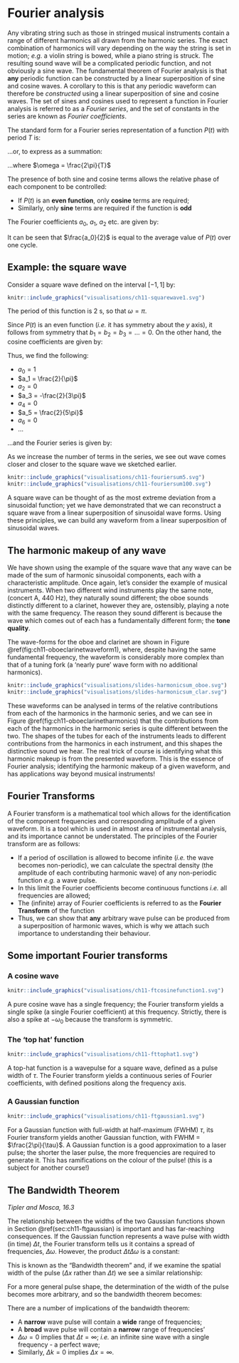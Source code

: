 
# Fourier analysis {#sec:ch11-fourieranalysis}

Any vibrating string such as those in stringed musical instruments contain a range of different harmonics all drawn from the harmonic series.  The exact combination of harmonics will vary depending on the way the string is set in motion; *e.g.* a violin string is bowed, while a piano string is struck.  The resulting sound wave will be a complicated periodic function, and not obviously a sine wave.  The fundamental theorem of Fourier analysis is that **any** periodic function can be constructed by a linear superposition of sine and cosine waves.  A corollary to this is that any periodic waveform can therefore be *constructed* using a linear superposition of sine and cosine waves.  The set of sines and cosines used to represent a function in Fourier analysis is referred to as a *Fourier series*, and the set of constants in the series are known as *Fourier coefficients*.

The standard form for a Fourier series representation of a function $P(t)$ with period $T$ is:

\begin{equation}
\begin{array}{rclcl}
P(t) = \dfrac{1}{2}a_0 & +& a_1 \cos \omega t &+& b_1 \sin \omega t \\
                      & + &a_2 \cos 2\omega t &+& b_2 \sin 2\omega t \\
                      & +& a_3 \cos 3\omega t &+& b_3 \sin 3\omega t \\
\end{array}
\end{equation}

...or, to express as a summation:

\begin{equation}
P(t) = \frac{1}{2}a_{0} + \sum_{n=1}^{\infty}\left(a_{n}\cos n\omega t + b_{n}\sin n\omega t\right)
\end{equation}

...where $\omega = \frac{2\pi}{T}$

The presence of both sine and cosine terms allows the relative phase of each component to be controlled:

* If $P(t)$ is an **even function**, only **cosine** terms are required;
* Similarly, only **sine** terms are required if the function is **odd**

The Fourier coefficients $a_0$, $a_1$, $a_2$ etc. are given by:

\begin{equation}
a_n = \frac{2}{T} \int_{-\frac{T}{2}}^{\frac{T}{2}} P(t) \cos n \omega t ~\mathrm{d}t \quad n = 0,1,2,3 \dots
\end{equation}

\begin{equation}
b_n = \frac{2}{T} \int_{-\frac{T}{2}}^{\frac{T}{2}} P(t) \sin n \omega t ~\mathrm{d}t \quad n = 1,2,3 \dots
\end{equation}

It can be seen that $\frac{a_0}{2}$ is equal to the average value of $P(t)$ over one cycle.

## Example: the square wave {#sec:ch11-squarewave}

Consider a square wave defined on the interval $\left[-1,1 \right]$ by:

\begin{equation}
P(t) = \left\{ \begin{array}{rl} 1 & -\frac{1}{2} \leq t \leq \frac{1}{2} \\ 0 & \textsf{elsewhere} \end{array} \right.
\end{equation}

```r
knitr::include_graphics("visualisations/ch11-squarewave1.svg")
```

The period of this function is 2 s, so that $\omega = \pi$.

Since $P(t)$ is an even function (*i.e.* it has symmetry about the $y$ axis), it follows from symmetry that $b_1 = b_2 = b_3 = \dots = 0$.  On the other hand, the cosine coefficients are given by:

\begin{equation}
\begin{array}{rcl}
a_0 &=& \displaystyle{\int_{-1}^{1}} P(t) \cos 0 \mathrm{d}t = \displaystyle{\int_{-\frac{1}{2}}^{\frac{1}{2}}} \mathrm{d}t = 1 \\
a_n &=& \displaystyle{\int_{-1}^{1}} P(t) \cos n \pi t \mathrm{d}t \\
    &=& \displaystyle{\int_{-\frac{1}{2}}^{\frac{1}{2}}} P(t) \cos n \pi t \mathrm{d}t \\
    &=& \dfrac{2}{n\pi} \sin \left( \frac{n\pi}{2} \right) \quad n = 1, 2, 3, \dots
\end{array}
\end{equation}

Thus, we find the following: 

* $a_0 = 1$
* $a_1 = \frac{2}{\pi}$
* $a_2 = 0$
* $a_3 = -\frac{2}{3\pi}$
* $a_4 = 0$
* $a_5 = \frac{2}{5\pi}$
* $a_6 = 0$
* $\dots$

...and the Fourier series is given by:

\begin{equation}
P(t) = \frac{1}{2} + \frac{2}{\pi}\left(\cos\pi t - \frac{\cos3\pi t}{3} + \frac{\cos5\pi t}{5} -\ldots\right)
\end{equation}

As we increase the number of terms in the series, we see out wave comes closer and closer to the square wave we sketched earlier.

```r
knitr::include_graphics("visualisations/ch11-fouriersum5.svg")
knitr::include_graphics("visualisations/ch11-fouriersum100.svg")
```
A square wave can be thought of as the most extreme deviation from a sinusoidal function; yet we have demonstrated that we can reconstruct a square wave from a linear superposition of sinusoidal wave forms.  Using these principles, we can build any waveform from a linear superposition of sinusoidal waves.

## The harmonic makeup of any wave {#sec:ch11-harmonicwavemakeup1}

We have shown using the example of the square wave that any wave can be made of the sum of harmonic sinusoidal components, each with a characteristic amplitude. Once again, let's consider the example of musical instruments. When two different wind instruments play the same note, (concert A, 440 Hz), they naturally sound different; the oboe sounds distinctly different to a clarinet, however they are, ostensibly, playing a note with the same frequency.  The reason they sound different is because the wave which comes out of each has a fundamentally different form; the **tone quality**.

The wave-forms for the oboe and clarinet are shown in Figure \@ref(fig:ch11-oboeclarinetwaveform1), where, despite having the same fundamental frequency, the waveform is considerably more complex than that of a tuning fork (a 'nearly pure' wave form with no additional harmonics).


```r
knitr::include_graphics("visualisations/slides-harmonicsum_oboe.svg")
knitr::include_graphics("visualisations/slides-harmonicsum_clar.svg")
```

These waveforms can be analysed in terms of the relative contributions from each of the harmonics in the harmonic series, and we can see in Figure \@ref(fig:ch11-oboeclarinetharmonics) that the contributions from each of the harmonics in the harmonic series is quite different between the two.  The shapes of the tubes for each of the instruments leads to different contributions from the harmonics in each instrument, and this shapes the distinctive sound we hear.  The real trick of course is identifying what this harmonic makeup is from the presented waveform.  This is the essence of Fourier analysis; identifying the harmonic makeup of a given waveform, and has applications way beyond musical instruments!

## Fourier Transforms {#sec:ch11-fouriertransforms}

A Fourier transform is a mathematical tool which allows for the identification of the component frequencies and corresponding amplitude of a given waveform. It is a tool which is used in almost area of instrumental analysis, and its importance cannot be understated.  The principles of the Fourier transform are as follows:

* If a period of oscillation is allowed to become infinite (*i.e.* the wave becomes non-periodic), we can calculate the spectral density (the amplitude of each contributing harmonic wave) of any non-periodic function *e.g.* a wave pulse.
* In this limit the Fourier coefficients become continuous functions *i.e.* all frequencies are allowed;
* The (infinite) array of Fourier coefficients is referred to as the **Fourier Transform** of the function
* Thus, we can show that **any** arbitrary wave pulse can be produced from a superposition of harmonic waves, which is why we attach such importance to understanding their behaviour.

## Some important Fourier transforms {#sec:ch11-importantfouriertransforms}

### A cosine wave {#sec:ch11-ftcosine}

```r
knitr::include_graphics("visualisations/ch11-ftcosinefunction1.svg")
```

A pure cosine wave has a single frequency; the Fourier transform yields a single spike (a single Fourier coefficient) at this frequency.  Strictly, there is also a spike at $-\omega_0$ because the transform is symmetric.

### The 'top hat' function {#sec:ch11-fttophat}

```r
knitr::include_graphics("visualisations/ch11-fttophat1.svg")
```

A top-hat function is a wavepulse for a square wave, defined as a pulse width of $\tau$. The Fourier transform yields a continuous series of Fourier coefficients, with defined positions along the frequency axis.

### A Gaussian function {#sec:ch11-ftgaussian}

```r
knitr::include_graphics("visualisations/ch11-ftgaussian1.svg")
```

For a Gaussian function with full-width at half-maximum (FWHM) $\tau$, its Fourier transform yields another Gaussian function, with FWHM = $\frac{2\pi}{\tau}$. A Gaussian function is a good approximation to a laser pulse; the shorter the laser pulse, the more frequencies are required to generate it. This has ramifications on the colour of the pulse! (this is a subject for another course!)

## The Bandwidth Theorem {#sec:ch11-bandwidththeorem}
*Tipler and Mosca, 16.3*

The relationship between the widths of the two Gaussian functions shown in Section \@ref(sec:ch11-ftgaussian) is important and has far-reaching consequences.  If the Gaussian function represents a wave pulse with width (in time) $\Delta t$, the Fourier transform tells us it contains a spread of frequencies, $\Delta \omega$.  However, the product $\Delta t \Delta \omega$ is a constant:

\begin{equation}
\Delta t \Delta \omega = 2\pi
\end{equation}

This is known as the "Bandwidth theorem" and, if we examine the spatial width of the pulse ($\Delta x$ rather than $\Delta t$) we see a similar relationship:

\begin{equation}
\Delta x \Delta k = 2\pi
\end{equation}

For a more general pulse shape, the determination of the width of the pulse becomes more arbitrary, and so the bandwidth theorem becomes:

\begin{equation}
\Delta t \Delta \omega \approx 2\pi \quad \textsf{and} \quad \Delta x \Delta k \approx 2\pi
\end{equation}

There are a number of implications of the bandwidth theorem:

* A **narrow** wave pulse will contain a **wide** range of frequencies;
* A **broad** wave pulse will contain a **narrow** range of frequencies'
* $\Delta \omega = 0$ implies that $\Delta t = \infty$; *i.e.* an infinite sine wave with a single frequency - a perfect wave;
* Similarly, $\Delta k = 0$ implies $\Delta x = \infty$.
